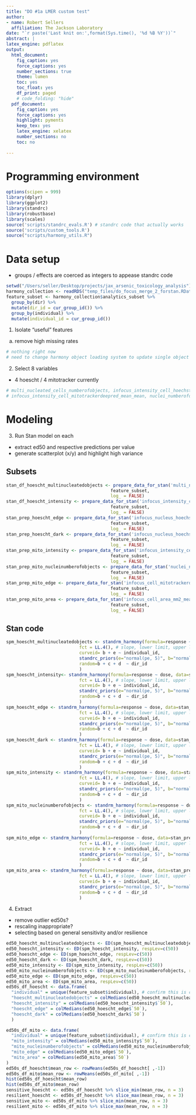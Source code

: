 ```yaml
---
title: "DO #1a LMER custom test"
author:
- name: Robert Sellers
  affiliation: The Jackson Laboratory
date: "`r paste('Last knit on:',format(Sys.time(), '%d %B %Y'))`"
abstract: |
latex_engine: pdflatex
output:
  html_document:
    fig_caption: yes
    force_captions: yes
    number_sections: true
    theme: lumen
    toc: yes
    toc_float: yes
    df_print: paged
    # code_folding: "hide"
  pdf_document:
    fig_caption: yes
    force_captions: yes
    highlight: pyments
    keep_tex: yes
    latex_engine: xelatex
    number_sections: no
    toc: no
    
---
```


# Programming environment

```r
options(scipen = 999)
library(dplyr)
library(ggplot2)
library(standrc)
library(robustbase)
library(scales)
source('scripts/standrc_evals.R') # standrc code that actually works
source('scripts/custom_tools.R')
source("scripts/harmony_utils.R")
```

# Data setup

- groups / effects are coerced as integers to appease standrc code

```r
setwd("/Users/seller/Desktop/projects/jax_arsenic_toxicology_analysis")
harmony_collection <- readRDS("temp_files/do_focus_merge_2_forstan.RData")
feature_subset <- harmony_collection$analytics_subset %>%
  group_by(dir) %>%
  mutate(dir_id = cur_group_id()) %>%
  group_by(individual) %>%
  mutate(individual_id = cur_group_id())
```

1. Isolate "useful" features

a. remove high missing rates

```r
# nothing right now
# need to change harmony object loading system to update single object based on directory
```

2. Select 8 variables
  - 4 hoescht / 4 mitotracker currently
  
```r
# multi_nucleated_cells_numberofobjects, infocus_intensity_cell_hoechst_mean_mean, infocus_nucleus_hoechst_ser_edge_1px_mean, infocus_nucleus_hoechst_ser_dark_1px_mean
# infocus_intensity_cell_mitotrackerdeepred_mean_mean, nuclei_numberofobjects, infocus_cell_mitotrackerdeepred_ser_edge_1px_mean, infocus_cell_area_mm2_mean

```

# Modeling

3. Run Stan model on each
  - extract ed50 and respective predictions per value
  - generate scatterplot (x/y) and highlight high variance

## Subsets

```r
stan_df_hoescht_multinucleatedobjects <- prepare_data_for_stan('multi_nucleated_cells_numberofobjects',
                                        feature_subset, 
                                        log_ = FALSE)
stan_df_hoescht_intensity <- prepare_data_for_stan('infocus_intensity_cell_hoechst_mean_mean',
                                        feature_subset, 
                                        log_ = FALSE)
stan_prep_hoescht_edge <- prepare_data_for_stan('infocus_nucleus_hoechst_ser_edge_1px_mean',
                                        feature_subset, 
                                        log_ = FALSE)
stan_prep_hoescht_dark <- prepare_data_for_stan('infocus_nucleus_hoechst_ser_dark_1px_mean',
                                        feature_subset, 
                                        log_ = FALSE)
stan_prep_mito_intensity <- prepare_data_for_stan('infocus_intensity_cell_mitotrackerdeepred_mean_mean',
                                        feature_subset, 
                                        log_ = FALSE)
stan_prep_mito_nucleinumberofobjects <- prepare_data_for_stan('nuclei_numberofobjects',
                                        feature_subset, 
                                        log_ = FALSE)
stan_prep_mito_edge <- prepare_data_for_stan('infocus_cell_mitotrackerdeepred_ser_edge_1px_mean',
                                        feature_subset, 
                                        log_ = FALSE)
stan_prep_mito_area <- prepare_data_for_stan('infocus_cell_area_mm2_mean',
                                        feature_subset, 
                                        log_ = FALSE)
```

## Stan code

```r
spm_hoescht_multinucleatedobjects <- standrm_harmony(formula=response ~ dose, data = stan_df_hoescht_multinucleatedobjects, 
                            fct = LL.4(), # slope, lower limit, upper limit, ed50
                            curveid= b + e ~ individual_id,
                            standrc_priors(e="normal(pe, 5)", b="normal(pb, 1)"), 
                            random=b + c + d  ~ dir_id
                            )
spm_hoescht_intensity<- standrm_harmony(formula=response ~ dose, data=stan_df_hoescht_intensity, 
                            fct = LL.4(), # slope, lower limit, upper limit, ed50
                            curveid= b + e ~ individual_id,
                            standrc_priors(e="normal(pe, 5)", b="normal(pb, 1)"), 
                            random=b + c + d  ~ dir_id
                            )
spm_hoescht_edge <- standrm_harmony(formula=response ~ dose, data=stan_prep_hoescht_edge, 
                            fct = LL.4(), # slope, lower limit, upper limit, ed50
                            curveid= b + e ~ individual_id,
                            standrc_priors(e="normal(pe, 5)", b="normal(pb, 1)"), 
                            random=b + c + d  ~ dir_id
                            )
spm_hoescht_dark <- standrm_harmony(formula=response ~ dose, data=stan_prep_hoescht_dark, 
                            fct = LL.4(), # slope, lower limit, upper limit, ed50
                            curveid= b + e ~ individual_id,
                            standrc_priors(e="normal(pe, 5)", b="normal(pb, 1)"), 
                            random=b + c + d  ~ dir_id
                            )
spm_mito_intensity <- standrm_harmony(formula=response ~ dose, data=stan_prep_mito_intensity, 
                            fct = LL.4(), # slope, lower limit, upper limit, ed50
                            curveid= b + e ~ individual_id,
                            standrc_priors(e="normal(pe, 5)", b="normal(pb, 1)"), 
                            random=b + c + d  ~ dir_id
                            )
spm_mito_nucleinumberofobjects <- standrm_harmony(formula=response ~ dose, data=stan_prep_mito_nucleinumberofobjects, 
                            fct = LL.4(), # slope, lower limit, upper limit, ed50
                            curveid= b + e ~ individual_id,
                            standrc_priors(e="normal(pe, 5)", b="normal(pb, 1)"), 
                            random=b + c + d  ~ dir_id
                            )
spm_mito_edge <- standrm_harmony(formula=response ~ dose, data=stan_prep_mito_edge, 
                            fct = LL.4(), # slope, lower limit, upper limit, ed50
                            curveid= b + e ~ individual_id,
                            standrc_priors(e="normal(pe, 5)", b="normal(pb, 1)"), 
                            random=b + c + d  ~ dir_id
                            )
spm_mito_area <- standrm_harmony(formula=response ~ dose, data=stan_prep_mito_area, 
                            fct = LL.4(), # slope, lower limit, upper limit, ed50
                            curveid= b + e ~ individual_id,
                            standrc_priors(e="normal(pe, 5)", b="normal(pb, 1)"), 
                            random=b + c + d  ~ dir_id
                            )
```

4. Extract
  - remove outlier ed50s?
  - rescaling inappropriate?
  - selecting based on general sensitivity and/or resilience
  
```r
ed50_hoescht_multinucleatedobjects <- ED(spm_hoescht_multinucleatedobjects, respLev=c(50))
ed50_hoescht_intensity <- ED(spm_hoescht_intensity, respLev=c(50))
ed50_hoescht_edge <- ED(spm_hoescht_edge, respLev=c(50))
ed50_hoescht_dark <- ED(spm_hoescht_dark, respLev=c(50))
ed50_mito_intensity <- ED(spm_mito_intensity, respLev=c(50))
ed50_mito_nucleinumberofobjects <- ED(spm_mito_nucleinumberofobjects, respLev=c(50))
ed50_mito_edge <- ED(spm_mito_edge, respLev=c(50))
ed50_mito_area <- ED(spm_mito_area, respLev=c(50))
ed50s_df_hoescht <- data.frame(
  "individual" = unique(feature_subset$individual), # confirm this is correct order
  "hoescht_multinucleatedobjects" = colMedians(ed50_hoescht_multinucleatedobjects$`50`),
  "hoescht_intensity" = colMedians(ed50_hoescht_intensity$`50`),
  "hoescht_edge" = colMedians(ed50_hoescht_edge$`50`),
  "hoescht_dark" = colMedians(ed50_hoescht_dark$`50`)
  )

ed50s_df_mito <- data.frame(
  "individual" = unique(feature_subset$individual), # confirm this is correct order
  "mito_intensity" = colMedians(ed50_mito_intensity$`50`),
  "mito_nucleinumberofobjects" = colMedians(ed50_mito_nucleinumberofobjects$`50`),
  "mito_edge" = colMedians(ed50_mito_edge$`50`),
  "mito_area" = colMedians(ed50_mito_area$`50`)
)
ed50s_df_hoescht$mean_row <- rowMeans(ed50s_df_hoescht[ ,-1])
ed50s_df_mito$mean_row <- rowMeans(ed50s_df_mito[ ,-1])
hist(ed50s_df_hoescht$mean_row)
hist(ed50s_df_mito$mean_row)
sensitive_hoescht <- ed50s_df_hoescht %>% slice_min(mean_row, n = 3) 
resilient_hoescht <- ed50s_df_hoescht %>% slice_max(mean_row, n = 3) 
sensitive_mito <- ed50s_df_mito %>% slice_min(mean_row, n = 3) 
resilient_mito <- ed50s_df_mito %>% slice_max(mean_row, n = 3) 
```



```r

```
